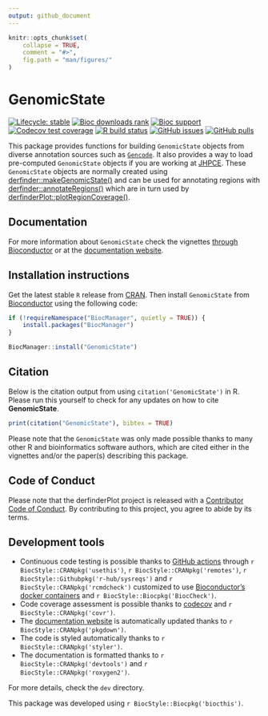 ```yaml
---
output: github_document
---
```


<!-- README.md is generated from README.Rmd. Please edit that file -->

```r
knitr::opts_chunk$set(
    collapse = TRUE,
    comment = "#>",
    fig.path = "man/figures/"
)
```

# GenomicState

<!-- badges: start -->
[![Lifecycle: stable](https://img.shields.io/badge/lifecycle-stable-brightgreen.svg)](https://www.tidyverse.org/lifecycle/#stable)
[![Bioc downloads rank](https://bioconductor.org/shields/downloads/release/GenomicState.svg)](http://bioconductor.org/packages/stats/data-annotation/GenomicState)
[![Bioc support](https://bioconductor.org/shields/posts/GenomicState.svg)](https://support.bioconductor.org/tag/GenomicState)
[![Codecov test coverage](https://codecov.io/gh/LieberInstitute/GenomicState/branch/devel/graph/badge.svg)](https://codecov.io/gh/LieberInstitute/GenomicState?branch=devel)
[![R build status](https://github.com/LieberInstitute/GenomicState/workflows/R-CMD-check-bioc/badge.svg)](https://github.com/LieberInstitute/GenomicState/actions)
[![GitHub issues](https://img.shields.io/github/issues/LieberInstitute/GenomicState)](https://github.com/LieberInstitute/GenomicState/issues)
[![GitHub pulls](https://img.shields.io/github/issues-pr/LieberInstitute/GenomicState)](https://github.com/LieberInstitute/GenomicState/pulls)
<!-- badges: end -->

This package provides functions for building `GenomicState` objects from diverse annotation sources such as [`Gencode`](https://www.gencodegenes.org/human/releases.html). It also provides a way to load pre-computed `GenomicState` objects if you are working at [JHPCE](https://jhpce.jhu.edu/). These `GenomicState` objects are normally created using [derfinder::makeGenomicState()](http://lcolladotor.github.io/derfinder/reference/makeGenomicState.html) and can be used for annotating regions with [derfinder::annotateRegions()](http://lcolladotor.github.io/derfinder/reference/annotateRegions.html) which are in turn used by [derfinderPlot::plotRegionCoverage()](http://leekgroup.github.io/derfinderPlot/reference/plotRegionCoverage.html).

## Documentation

For more information about `GenomicState` check the vignettes [through Bioconductor](http://bioconductor.org/packages/GenomicState) or at the [documentation website](http://lieberinstitute.github.io/GenomicState).

## Installation instructions

Get the latest stable `R` release from [CRAN](http://cran.r-project.org/). Then install `GenomicState` from [Bioconductor](http://bioconductor.org/) using the following code:

```r
if (!requireNamespace("BiocManager", quietly = TRUE)) {
    install.packages("BiocManager")
}

BiocManager::install("GenomicState")
```

## Citation

Below is the citation output from using `citation('GenomicState')` in R. Please 
run this yourself to check for any updates on how to cite __GenomicState__.

```r
print(citation("GenomicState"), bibtex = TRUE)
```

Please note that the `GenomicState` was only made possible thanks to many other R and bioinformatics software authors, which are cited either in the vignettes and/or the paper(s) describing this package.

## Code of Conduct
  
Please note that the derfinderPlot project is released with a [Contributor Code of Conduct](https://contributor-covenant.org/version/2/0/CODE_OF_CONDUCT.html). By contributing to this project, you agree to abide by its terms.

## Development tools

* Continuous code testing is possible thanks to [GitHub actions](https://www.tidyverse.org/blog/2020/04/usethis-1-6-0/)  through `r BiocStyle::CRANpkg('usethis')`, `r BiocStyle::CRANpkg('remotes')`, `r BiocStyle::Githubpkg('r-hub/sysreqs')` and `r BiocStyle::CRANpkg('rcmdcheck')` customized to use [Bioconductor's docker containers](https://www.bioconductor.org/help/docker/) and `r BiocStyle::Biocpkg('BiocCheck')`.
* Code coverage assessment is possible thanks to [codecov](https://codecov.io/gh) and `r BiocStyle::CRANpkg('covr')`.
* The [documentation website](http://lieberinstitute.github.io/GenomicState) is automatically updated thanks to `r BiocStyle::CRANpkg('pkgdown')`.
* The code is styled automatically thanks to `r BiocStyle::CRANpkg('styler')`.
* The documentation is formatted thanks to `r BiocStyle::CRANpkg('devtools')` and `r BiocStyle::CRANpkg('roxygen2')`.

For more details, check the `dev` directory.

This package was developed using `r BiocStyle::Biocpkg('biocthis')`.
